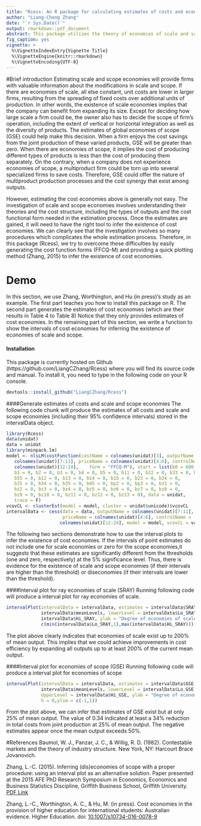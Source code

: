```yaml
---
title: "Rcess: An R package for calculating estimates of costs and economies of scale and scope"
author: "Liang-Cheng Zhang"
date: "`r Sys.Date()`"
output: rmarkdown::pdf_document
abstract: This package utilizes the theory of economies of scale and scope (developed by Baumol, Panzar, & Willig (1982)) to generate the estimates of average output costs, economies of scale, and economies of scope for different types of multi-output production industries. So far, this package can reproduce the estimates using FFCQ-M cost function (see Zhang, Worthington, and Hu (in press) for details). This package also offers a quick plotting method (Zhang, 2015) to infer the existence of economies of scale and scope. A quick demonstration is also shown.
fig_caption: yes
vignette: >
  %\VignetteIndexEntry{Vignette Title}
  %\VignetteEngine{knitr::rmarkdown}
  %\VignetteEncoding{UTF-8}
---
```


#Brief introduction
Estimating scale and scope economies will provide firms with valuable information about the modifications in scale and scope. If there are economies of scale, all else constant, unit costs are lower in larger firms, resulting from the spreading of fixed costs over additional units of production. In other words, the existence of scale economies implies that the company can benefit from expanding its size. Except for deciding how large scale a firm could be, the owner also has to decide the scope of firm’s operation, including the extent of vertical or horizontal integration as well as the diversity of products. The estimates of global economies of scope (GSE) could help make this decision. When a firm enjoys the cost savings from the joint production of these varied products, GSE will be greater than zero. When there are economies of scope, it implies the cost of producing different types of products is less than the cost of  producing  them separately. On the contrary, when a company does not experience economies of scope, a multiproduct firm could be torn up into several specialized firms to save costs. Therefore, GSE could offer the nature of multiproduct production processes and the cost synergy that exist among outputs. 

However, estimating the cost economies above is generally not easy. The investigation of scale and scope economies involves understanding their theories and the cost structure, including the types of outputs and the cost functional form needed in the estimation process. Once the estimates are gained, it will need to have the right tool to infer the existence of cost economies. We can clearly see that the investigation involves so many procedures which complicates the whole estimation process. Therefore, in this package (Rcess), we try to overcome these difficulties by easily generating the cost function forms (FFCQ-M) and providing a quick plotting method (Zhang, 2015) to infer the existence of cost economies.

\newpage
# Demo
In this section, we use Zhang, Worthington, and Hu (in press)'s study as an example. The first part teaches you how to install this package on R. The second part generates the estimates of cost economies (which are their results in Table 4 to Table 8) Notice that they only provides estimates of cost economies. In the remaining part of this section, we write a function to show the intervals of cost economies for inferring the existence of economies  of  scale  and  scope.

#### Installation
This package is currently hosted on Github (https://github.com/LiangCZhang/Rcess) where you will find its source code and manual. To install it, you need to type in the following code on your R console. 
```r
devtools::install_github("LiangCZhang/Rcess")
```


####Generate estimates of costs and scale and scope economies
The following code chunk will produce the estimates of all costs and scale and scope economies (including their 95% confidence intervals) stored in the intervalData object. 
```r
library(Rcess)
data(unidat)
data = unidat
library(minpack.lm)
model <- nlsLM(costFunction(costName = colnames(unidat)[3], outputName = 
   colnames(unidat)[7:11], priceName = colnames(unidat)[4:6], controlName = 
   colnames(unidat)[12:24],    form = "FFCQ-M"), start = list(b0 = 600, 
   b1 = 0, b2 = 0, b3 = 0, b4 = 0, b5 = 0, b11 = 0, b22 = 0, b33 = 0, b44 = 0,
   b55 = 0, b12 = 0, b13 = 0, b14 = 0, b15 = 0, b23 = 0, b24 = 0,
   b25 = 0, b34 = 0, b35 = 0, b45 = 0, bp2 = 0, bp3 = 0, bz1 = 0,
   bz2 = 0, bz3 = 0, bz4 = 0, bz5 = 0, bz6 = 0, bz7 = 0, bz8 = 0,
   bz9 = 0, bz10 = 0, bz11 = 0, bz12 = 0, bz13 = 0), data = unidat,
   trace = F)
vcovCL <- clusterEst(model = model, cluster = unidat$unicode)$vcovCL
intervalData <- cess(data = data, outputName = colnames(unidat)[7:11], 
                     priceName = colnames(unidat)[4:6], controlName = 
                    colnames(unidat)[12:24], model = model, vcovCL = vcovCL)
```

The following two sections demonstrate how to use the interval plots to infer the existence of cost economies. If the intervals of point estimates do not include one for scale economies or zero for the scope economies,it suggests that these estimates are significantly different from the thresholds (one and zero,
respectively) at the 5% significance level. Thus, there is evidence for the existence of scale
and scope economies (if their intervals are higher than the threshold) or diseconomies (if their
intervals are lower than the threshold).

####Interval plot for ray economies of scale (SRAY)
Running following code will produce a interval plot for ray economies of scale. 
```r
intervalPlot(intervalData = intervalData, estimates = intervalData$SRAY, meanLevels =
             intervalData$meanLevels, lowerLevel = intervalData$Lo_SRAY,UpperLevel = 
             intervalData$Hi_SRAY, ylab = "Degree of economies of scale", h = 1,ylim =  
             c(min(intervalData$Lo_SRAY,1),max(intervalData$Hi_SRAY)))
```
The plot above clearly indicates that economies of scale exist up to 200% of mean output. This implies that we could achieve improvements in cost efficiency by expanding all outputs up to at least 200% of the
current mean output. 

####Interval plot for economies of scope (GSE)
Running following code will produce a interval plot for economies of scope 
```r

intervalPlot(intervalData = intervalData, estimates = intervalData$GSE, meanLevels = 
             intervalData$meanLevels, lowerLevel = intervalData$Lo_GSE,
             UpperLevel = intervalData$Hi_GSE, ylab = "Degree of economies of scope",
             h = 0,ylim = c(-1,1))
```
From the plot above, we can infer that estimates of GSE exist but at only 25% of mean output. The value of 0.34 indicated at least a 34% reduction in total costs from joint production at 25% of mean output. The negative estimates appear once the mean output exceeds 50%. 

#References
Baumol, W. J., Panzar, J. C., & Willig, R. D. (1982). Contestable markets and the theory of industry structure. New York, NY: Harcourt Brace Jovanovich.

Zhang, L.-C. (2015). Inferring (dis)economies of scope with a proper procedure: using an interval plot as an alternative solution. Paper presented at the 2015 AFE PhD Research Symposium in Economics, Economics and Business Statistics Discipline, Griffith Business School, Griffith University. [PDF Link](https://www.researchgate.net/publication/279849568_Inferring_diseconomies_of_scope_with_a_proper_procedure_Using_an_interval_plot_as_an_alternative_solution)

Zhang, L.-C., Worthington, A. C., & Hu, M. (in press). Cost economies in the provision of higher education for international students: Australian evidence. Higher Education. doi: [10.1007/s10734-016-0078-9](http://link.springer.com/article/10.1007/s10734-016-0078-9)

